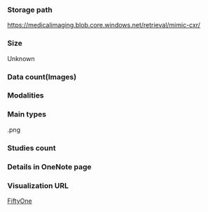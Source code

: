 ### Storage path

https://medicalimaging.blob.core.windows.net/retrieval/mimic-cxr/

### Size

Unknown

### Data count\(Images\)

### Modalities

### Main types

.png

### Studies count

### Details in OneNote page

### Visualization URL

[FiftyOne](http://10.249.238.11:2382/datasets/segmed_delivery_1_centaur_test_roi_v3)